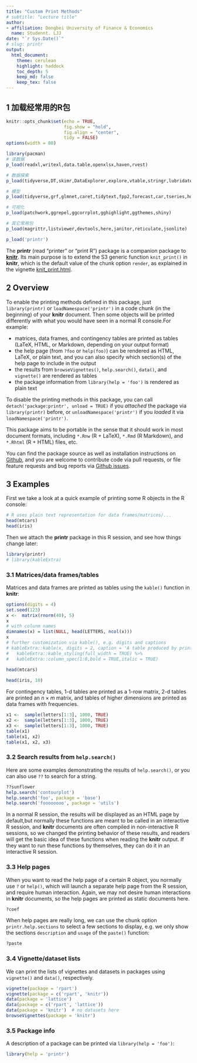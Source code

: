 ```yaml
---
title: "Custom Print Methods"
# subtitle: "Lecture title"
author: 
- affiliation: Dongbei University of Finance & Economics
  name: Studennt. LJJ
date: "`r Sys.Date()`"
# slug: printr
output: 
  html_document:
    theme: cerulean
    highlight: haddock
    toc_depth: 5
    keep_md: false
    keep_tex: false 
---
```


## 1 加载经常用的R包

```r
knitr::opts_chunk$set(echo = TRUE,
                      fig.show = "hold",
                      fig.align = "center",
                      tidy = FALSE)
options(width = 80)
```

```r
library(pacman)
# 读数据
p_load(readxl,writexl,data.table,openxlsx,haven,rvest)
```

```r
# 数据探索
p_load(tidyverse,DT,skimr,DataExplorer,explore,vtable,stringr,lubridate)
```

```r
# 模型
p_load(tidyverse,grf,glmnet,caret,tidytext,fpp2,forecast,car,tseries,hdm,tidymodels,broom)
```

```r
# 可视化
p_load(patchwork,ggrepel,ggcorrplot,gghighlight,ggthemes,shiny)
```

```r
# 其它常用包
p_load(magrittr,listviewer,devtools,here,janitor,reticulate,jsonlite)
```

```r
p_load('printr')
```

The **printr** (read "printer" or "print R") package is a companion package to [**knitr**](https://yihui.org/knitr/). Its main purpose is to extend the S3 generic function `knit_print()` in **knitr**, which is the default value of the
chunk option `render`, as explained in the vignette [knit_print.html](https://cran.r-project.org/web/packages/knitr/vignettes/knit_print.html).

## 2 Overview

To enable the printing methods defined in this package, just `library(printr)` or `loadNamespace('printr')`
in a code chunk (in the beginning) of your **knitr** document. Then some objects will be printed differently with what you would have seen in a normal R console.For example:

- matrices, data frames, and contingency tables are printed as tables (LaTeX,
  HTML, or Markdown, depending on your output format)
- the help page (from `?foo` or `help(foo)`) can be rendered as HTML, LaTeX, or
  plain text, and you can also specify which section(s) of the help page to include in the output
- the results from `browseVignettes()`, `help.search()`, `data()`, and `vignette()` are rendered as tables
- the package information from `library(help = 'foo')` is rendered as plain text

To disable the printing methods in this package, you can call `detach('package:printr', unload = TRUE)` if you _attached_ the package via `library(printr)` before, or `unloadNamespace('printr')` if you _loaded_ it via
`loadNamespace('printr')`.

This package aims to be portable in the sense that it should work in most document formats, including `*.Rnw` (R + LaTeX), `*.Rmd` (R Markdown), and `*.Rhtml` (R + HTML) files, etc.

You can find the package source as well as installation instructions on [Github](https://github.com/yihui/printr), and you are welcome to contribute code via pull requests, or file feature requests and bug reports via [Github issues](https://github.com/yihui/printr/issues).

## 3 Examples

First we take a look at a quick example of printing some R objects in the R console:

```r
# R uses plain text representation for data frames/matrices/...
head(mtcars)
head(iris)
```

Then we attach the **printr** package in this R session, and see how things change later:

```r
library(printr)
# library(kableExtra)
```

### 3.1 Matrices/data frames/tables

Matrices and data frames are printed as tables using the `kable()` function in **knitr**:

```r
options(digits = 4)
set.seed(123)
x <-  matrix(rnorm(40), 5)
x
# with colunm names
dimnames(x) = list(NULL, head(LETTERS, ncol(x)))
x
# further customization via kable(), e.g. digits and captions
# kableExtra::kable(x, digits = 2, caption = 'A table produced by printr.') %>% 
#   kableExtra::kable_styling(full_width = TRUE) %>% 
#   kableExtra::column_spec(1:8,bold = TRUE,italic = TRUE)
  
head(mtcars)

head(iris, 10)
```

For contingency tables, 1-d tables are printed as a 1-row matrix, 2-d tables are printed an $n \times m$ matrix, and tables of higher dimensions are printed as data frames with frequencies.

```r
x1 <-  sample(letters[1:3], 1000, TRUE)
x2 <-  sample(letters[1:3], 1000, TRUE)
x3 <-  sample(letters[1:3], 1000, TRUE)
table(x1)
table(x1, x2)
table(x1, x2, x3)
```

### 3.2 Search results from `help.search()`

Here are some examples demonstrating the results of `help.search()`, or you can also use `??` to search for a string.

```r
??sunflower
help.search('contourplot')
help.search('foo', package = 'base')
help.search('foooooooo', package = 'utils')
```

In a normal R session, the results will be displayed as an HTML page by default,but normally these functions are meant to be called in an interactive R session, and **knitr** documents are often compiled in non-interactive R sessions, so we changed the printing behavior of these results, and readers will get the basic idea of these functions when reading the **knitr** output. If they want to run these functions by themselves, they can do it in an interactive R session.

### 3.3 Help pages

When you want to read the help page of a certain R object, you normally use `?` or `help()`, which will launch a separate help page from the R session, and require human interaction. Again, we may not desire human interactions in **knitr** documents, so the help pages are printed as static documents here.

```r
?coef
```

When help pages are really long, we can use the chunk option `printr.help.sections` to select
a few sections to display, e.g. we only show the sections `description` and `usage` of the `paste()` function:

```r
?paste
```

### 3.4 Vignette/dataset lists

We can print the lists of vignettes and datasets in packages using `vignette()` and `data()`, respectively.

```r
vignette(package = 'rpart')
vignette(package = c('rpart', 'knitr'))
data(package = 'lattice')
data(package = c('rpart', 'lattice'))
data(package = 'knitr')  # no datasets here
browseVignettes(package = 'knitr')
```

### 3.5 Package info

A description of a package can be printed via `library(help = 'foo')`:

```r
library(help = 'printr')
```








